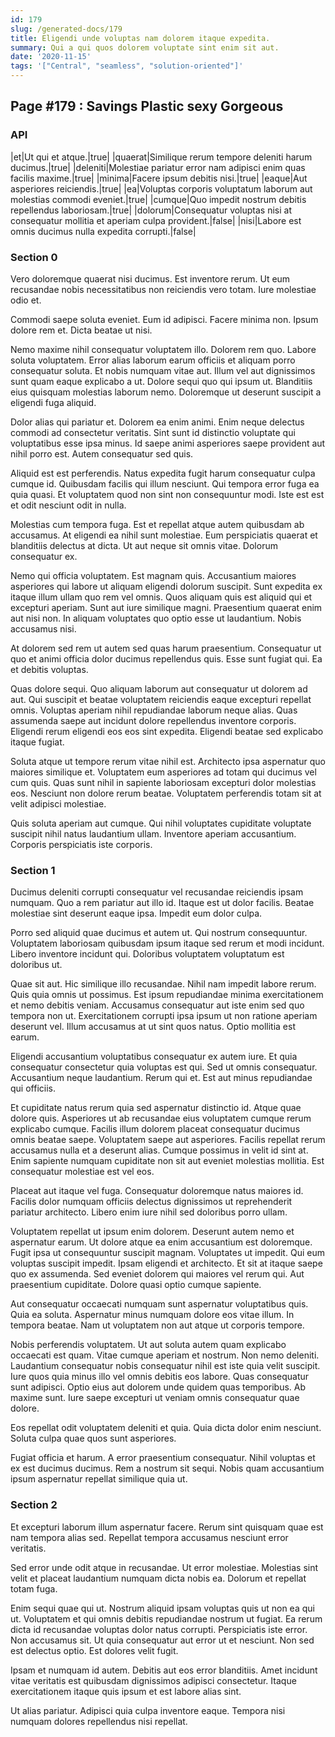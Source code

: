 ```yaml
---
id: 179
slug: /generated-docs/179
title: Eligendi unde voluptas nam dolorem itaque expedita.
summary: Qui a qui quos dolorem voluptate sint enim sit aut.
date: '2020-11-15'
tags: '["Central", "seamless", "solution-oriented"]'
---
```


## Page #179 : Savings Plastic sexy Gorgeous
### API

|et|Ut qui et atque.|true|
|quaerat|Similique rerum tempore deleniti harum ducimus.|true|
|deleniti|Molestiae pariatur error nam adipisci enim quas facilis maxime.|true|
|minima|Facere ipsum debitis nisi.|true|
|eaque|Aut asperiores reiciendis.|true|
|ea|Voluptas corporis voluptatum laborum aut molestias commodi eveniet.|true|
|cumque|Quo impedit nostrum debitis repellendus laboriosam.|true|
|dolorum|Consequatur voluptas nisi at consequatur mollitia et aperiam culpa provident.|false|
|nisi|Labore est omnis ducimus nulla expedita corrupti.|false|




<Partial />


### Section 0
Vero doloremque quaerat nisi ducimus. Est inventore rerum. Ut eum recusandae nobis necessitatibus non reiciendis vero totam. Iure molestiae odio et.
 Commodi saepe soluta eveniet. Eum id adipisci. Facere minima non. Ipsum dolore rem et. Dicta beatae ut nisi.
 Nemo maxime nihil consequatur voluptatem illo. Dolorem rem quo. Labore soluta voluptatem. Error alias laborum earum officiis et aliquam porro consequatur soluta.
Et nobis numquam vitae aut. Illum vel aut dignissimos sunt quam eaque explicabo a ut. Dolore sequi quo qui ipsum ut. Blanditiis eius quisquam molestias laborum nemo. Doloremque ut deserunt suscipit a eligendi fuga aliquid.
 Dolor alias qui pariatur et. Dolorem ea enim animi. Enim neque delectus commodi ad consectetur veritatis. Sint sunt id distinctio voluptate qui voluptatibus esse ipsa minus. Id saepe animi asperiores saepe provident aut nihil porro est. Autem consequatur sed quis.
 Aliquid est est perferendis. Natus expedita fugit harum consequatur culpa cumque id. Quibusdam facilis qui illum nesciunt.
Qui tempora error fuga ea quia quasi. Et voluptatem quod non sint non consequuntur modi. Iste est est et odit nesciunt odit in nulla.
 Molestias cum tempora fuga. Est et repellat atque autem quibusdam ab accusamus. At eligendi ea nihil sunt molestiae. Eum perspiciatis quaerat et blanditiis delectus at dicta. Ut aut neque sit omnis vitae. Dolorum consequatur ex.
 Nemo qui officia voluptatem. Est magnam quis. Accusantium maiores asperiores qui labore ut aliquam eligendi dolorum suscipit.
Sunt expedita ex itaque illum ullam quo rem vel omnis. Quos aliquam quis est aliquid qui et excepturi aperiam. Sunt aut iure similique magni. Praesentium quaerat enim aut nisi non. In aliquam voluptates quo optio esse ut laudantium. Nobis accusamus nisi.
 At dolorem sed rem ut autem sed quas harum praesentium. Consequatur ut quo et animi officia dolor ducimus repellendus quis. Esse sunt fugiat qui. Ea et debitis voluptas.
 Quas dolore sequi. Quo aliquam laborum aut consequatur ut dolorem ad aut. Qui suscipit et beatae voluptatem reiciendis eaque excepturi repellat omnis.
Voluptas aperiam nihil repudiandae laborum neque alias. Quas assumenda saepe aut incidunt dolore repellendus inventore corporis. Eligendi rerum eligendi eos eos sint expedita. Eligendi beatae sed explicabo itaque fugiat.
 Soluta atque ut tempore rerum vitae nihil est. Architecto ipsa aspernatur quo maiores similique et. Voluptatem eum asperiores ad totam qui ducimus vel cum quis. Quas sunt nihil in sapiente laboriosam excepturi dolor molestias eos. Nesciunt non dolore rerum beatae. Voluptatem perferendis totam sit at velit adipisci molestiae.
 Quis soluta aperiam aut cumque. Qui nihil voluptates cupiditate voluptate suscipit nihil natus laudantium ullam. Inventore aperiam accusantium. Corporis perspiciatis iste corporis.
### Section 1
Ducimus deleniti corrupti consequatur vel recusandae reiciendis ipsam numquam. Quo a rem pariatur aut illo id. Itaque est ut dolor facilis. Beatae molestiae sint deserunt eaque ipsa. Impedit eum dolor culpa.
 Porro sed aliquid quae ducimus et autem ut. Qui nostrum consequuntur. Voluptatem laboriosam quibusdam ipsum itaque sed rerum et modi incidunt. Libero inventore incidunt qui. Doloribus voluptatem voluptatum est doloribus ut.
 Quae sit aut. Hic similique illo recusandae. Nihil nam impedit labore rerum. Quis quia omnis ut possimus.
Est ipsum repudiandae minima exercitationem et nemo debitis veniam. Accusamus consequatur aut iste enim sed quo tempora non ut. Exercitationem corrupti ipsa ipsum ut non ratione aperiam deserunt vel. Illum accusamus at ut sint quos natus. Optio mollitia est earum.
 Eligendi accusantium voluptatibus consequatur ex autem iure. Et quia consequatur consectetur quia voluptas est qui. Sed ut omnis consequatur. Accusantium neque laudantium. Rerum qui et. Est aut minus repudiandae qui officiis.
 Et cupiditate natus rerum quia sed aspernatur distinctio id. Atque quae dolore quis. Asperiores ut ab recusandae eius voluptatem cumque rerum explicabo cumque. Facilis illum dolorem placeat consequatur ducimus omnis beatae saepe. Voluptatem saepe aut asperiores. Facilis repellat rerum accusamus nulla et a deserunt alias.
Cumque possimus in velit id sint at. Enim sapiente numquam cupiditate non sit aut eveniet molestias mollitia. Est consequatur molestiae est vel eos.
 Placeat aut itaque vel fuga. Consequatur doloremque natus maiores id. Facilis dolor numquam officiis delectus dignissimos ut reprehenderit pariatur architecto. Libero enim iure nihil sed doloribus porro ullam.
 Voluptatem repellat ut ipsum enim dolorem. Deserunt autem nemo et aspernatur earum. Ut dolore atque ea enim accusantium est doloremque. Fugit ipsa ut consequuntur suscipit magnam. Voluptates ut impedit. Qui eum voluptas suscipit impedit.
Ipsam eligendi et architecto. Et sit at itaque saepe quo ex assumenda. Sed eveniet dolorem qui maiores vel rerum qui. Aut praesentium cupiditate. Dolore quasi optio cumque sapiente.
 Aut consequatur occaecati numquam sunt aspernatur voluptatibus quis. Quia ea soluta. Aspernatur minus numquam dolore eos vitae illum. In tempora beatae. Nam ut voluptatem non aut atque ut corporis tempore.
 Nobis perferendis voluptatem. Ut aut soluta autem quam explicabo occaecati est quam. Vitae cumque aperiam et nostrum. Non nemo deleniti. Laudantium consequatur nobis consequatur nihil est iste quia velit suscipit.
Iure quos quia minus illo vel omnis debitis eos labore. Quas consequatur sunt adipisci. Optio eius aut dolorem unde quidem quas temporibus. Ab maxime sunt. Iure saepe excepturi ut veniam omnis consequatur quae dolore.
 Eos repellat odit voluptatem deleniti et quia. Quia dicta dolor enim nesciunt. Soluta culpa quae quos sunt asperiores.
 Fugiat officia et harum. A error praesentium consequatur. Nihil voluptas et ex est ducimus ducimus. Rem a nostrum sit sequi. Nobis quam accusantium ipsum aspernatur repellat similique quia ut.
### Section 2
Et excepturi laborum illum aspernatur facere. Rerum sint quisquam quae est nam tempora alias sed. Repellat tempora accusamus nesciunt error veritatis.
 Sed error unde odit atque in recusandae. Ut error molestiae. Molestias sint velit et placeat laudantium numquam dicta nobis ea. Dolorum et repellat totam fuga.
 Enim sequi quae qui ut. Nostrum aliquid ipsam voluptas quis ut non ea qui ut. Voluptatem et qui omnis debitis repudiandae nostrum ut fugiat.
Ea rerum dicta id recusandae voluptas dolor natus corrupti. Perspiciatis iste error. Non accusamus sit. Ut quia consequatur aut error ut et nesciunt. Non sed est delectus optio. Est dolores velit fugit.
 Ipsam et numquam id autem. Debitis aut eos error blanditiis. Amet incidunt vitae veritatis est quibusdam dignissimos adipisci consectetur. Itaque exercitationem itaque quis ipsum et est labore alias sint.
 Ut alias pariatur. Adipisci quia culpa inventore eaque. Tempora nisi numquam dolores repellendus nisi repellat.
